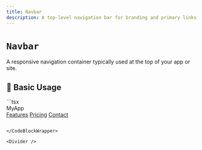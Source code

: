 ```yaml
---
title: Navbar
description: A top-level navigation bar for branding and primary links.
---
```



# `Navbar`

A responsive navigation container typically used at the top of your app or site.

<Divider />

## 🚀 Basic Usage

<CodeBlockWrapper language="tsx">
  ```tsx
  <Navbar>
    <div className="text-lg font-bold">MyApp</div>
    <nav className="space-x-4">
      <a href="/features">Features</a>
      <a href="/pricing">Pricing</a>
      <a href="/contact">Contact</a>
    </nav>
  </Navbar>

```

</CodeBlockWrapper>

<Divider />
```
